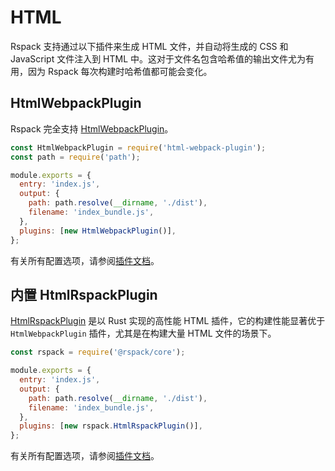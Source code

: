 # HTML

Rspack 支持通过以下插件来生成 HTML 文件，并自动将生成的 CSS 和 JavaScript 文件注入到 HTML 中。这对于文件名包含哈希值的输出文件尤为有用，因为 Rspack 每次构建时哈希值都可能会变化。

## HtmlWebpackPlugin

Rspack 完全支持 [HtmlWebpackPlugin](https://github.com/jantimon/html-webpack-plugin)。

```js title="rspack.config.js"
const HtmlWebpackPlugin = require('html-webpack-plugin');
const path = require('path');

module.exports = {
  entry: 'index.js',
  output: {
    path: path.resolve(__dirname, './dist'),
    filename: 'index_bundle.js',
  },
  plugins: [new HtmlWebpackPlugin()],
};
```

有关所有配置选项，请参阅[插件文档](https://github.com/jantimon/html-webpack-plugin#options)。

## 内置 HtmlRspackPlugin

[HtmlRspackPlugin](/plugins/rspack/html-rspack-plugin) 是以 Rust 实现的高性能 HTML 插件，它的构建性能显著优于 `HtmlWebpackPlugin` 插件，尤其是在构建大量 HTML 文件的场景下。

```js title="rspack.config.js"
const rspack = require('@rspack/core');

module.exports = {
  entry: 'index.js',
  output: {
    path: path.resolve(__dirname, './dist'),
    filename: 'index_bundle.js',
  },
  plugins: [new rspack.HtmlRspackPlugin()],
};
```

有关所有配置选项，请参阅[插件文档](/plugins/rspack/html-rspack-plugin)。
